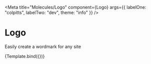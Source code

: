 

<Meta
  title="Molecules/Logo"
  component={Logo}
  args={{ labelOne: "colpitts", labelTwo: "dev", theme: "info" }}
/>

# Logo

Easily create a wordmark for any site


<Canvas>
  <Story name="Logo">{Template.bind({})}</Story>
</Canvas>

<ArgsTable of={Logo} />
